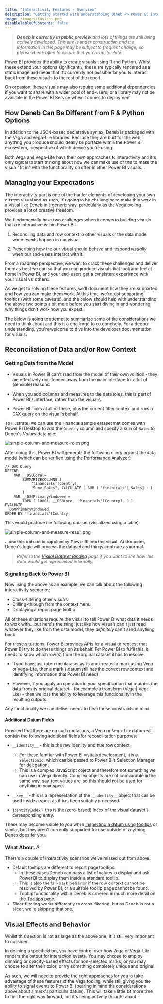 ```yaml
---
title: "Interactivity Features - Overview"
description: "Getting started with understanding Deneb <> Power BI interactivity."
image: /images/favicon.png
disableTableOfContents: false
---
```



> _**Deneb is currently in public preview** and lots of things are still being actively developed. This site is under construction and the information in this page may be subject to frequent change, so please check often to ensure that you're up-to-date._

Power BI provides the ability to create visuals using <OutboundLink href="https://docs.microsoft.com/en-us/power-bi/create-reports/desktop-r-visuals?WT.mc_id=DP-MVP-5003712" target="_blank">R</OutboundLink> and <OutboundLink href="https://docs.microsoft.com/en-us/power-bi/connect-data/desktop-python-visuals?WT.mc_id=DP-MVP-5003712" target="_blank">Python</OutboundLink>. Whilst these extend your options significantly, these are typically rendered as a static image and mean that it's currently not possible for you to interact back from these visuals to the rest of the report.

On occasion, these visuals may also require some additional dependencies if you want to share with a wider pool of end-users, or a library may not be available in the Power BI Service when it comes to deployment.

## How Deneb Can Be Different from R & Python Options

In addition to the JSON-based declarative syntax, Deneb is packaged with the Vega and Vega-Lite libraries. Because they are built for the web, anything you produce should ideally be portable within the Power BI ecosystem, irrespective of which device you're using.

Both <OutboundLink href="https://vega.github.io/vega/docs/event-streams/" target="_blank"> Vega</OutboundLink> and <OutboundLink href="https://vega.github.io/vega-lite/docs/selection.html" target="_blank">Vega-Lite</OutboundLink> have their own approaches to interactivity and it's only logical to start thinking about how we can make use of this to make the visual "fit in" with the functionality on offer in other Power BI visuals...

## Managing your Expectations

The interactivity part is one of the harder elements of developing your own custom visual and as such, it's going to be challenging to make this work in a visual like Deneb in a generic way, particularly as the Vega tooling provides a lot of creative freedom.

We fundamentally have two challenges when it comes to building visuals that are interactive within Power BI:

1. Reconciling data and row context to other visuals or the data model when events happen in our visual.

2. Prescribing how the our visual should behave and respond _visually_ when our end-users interact with it.

From a roadmap perspective, we want to crack these challenges and deliver them as best we can so that you can produce visuals that look and feel at home in Power BI, and your end-users get a consistent experience with your visual vs. others.

As we get to solving these features, we'll document how they are supported and how you can make them work. At this time, we're just supporting [tooltips](interactivity-tooltips) (with some caveats), and the below should help with understanding the above two points a bit more before you start diving in and wondering why things don't work how you expect.

The below is going to attempt to summarize some of the considerations we need to think about and this is a challenge to do concisely. For a deeper understanding, you're welcome to dive into the <OutboundLink href="https://docs.microsoft.com/en-us/power-bi/developer/visuals?WT.mc_id=DP-MVP-5003712" target="_blank">developer documentation for visuals</OutboundLink>.

## Reconciliation of Data and/or Row Context

### Getting Data from the Model

-   Visuals in Power BI can't read from the model of their own volition - they are effectively ring-fenced away from the main interface for a lot of (sensible) reasons.

-   When you add columns and measures to the data roles, this is part of Power BI's interface, rather than the visual's.

-   Power BI looks at all of these, plus the current filter context and runs a DAX query on the visual's behalf.

To illustrate, we can use the Financial sample dataset that comes with Power BI Desktop to add the `Country` column and specify a sum of `Sales` to Deneb's _Values_ data role:

![simple-column-and-measure-roles.png](/images/interactivity/simple-column-and-measure-roles.png "Adding a column and an implicit measure to the data roles.")

After doing this, Power BI will generate the following query against the data model (which can be verified using the <OutboundLink href="https://docs.microsoft.com/en-us/power-bi/create-reports/desktop-performance-analyzer?WT.mc_id=DP-MVP-5003712" target="_blank">Performance Analyzer</OutboundLink>):

```dax
// DAX Query
DEFINE
    VAR __DS0Core =
        SUMMARIZECOLUMNS (
            'financials'[Country],
            "Sumv_Sales", CALCULATE ( SUM ( 'financials'[ Sales] ) )
        )
    VAR __DS0PrimaryWindowed =
        TOPN ( 10001, __DS0Core, 'financials'[Country], 1 )
EVALUATE
__DS0PrimaryWindowed
ORDER BY 'financials'[Country]
```

This would produce the following dataset (visualized using a table):

![simple-column-and-measure-result.png](/images/interactivity/simple-column-and-measure-result.png "Results of a simple DAX query (using a table visual).")

...and this dataset is supplied by Power BI into the visual. At this point, Deneb's logic will process the dataset and things continue as normal.

> _Refer to the [Visual Dataset Binding](visual-dataset-binding#grain--row-context) page if you want to see how this data would get represented internally._

### Signaling Back to Power BI

Now using the above as an example, we can talk about the following interactivity scenarios:

-   Cross-filtering other visuals
-   Drilling-through from the context menu
-   Displaying a report page tooltip

All of these situations require the visual to tell Power BI what data it needs to work with... but here's the thing: just like how visuals can't just read whatever they like from the data model, they _definitely_ can't send anything back.

For these situations, Power BI provides APIs for a visual to request that Power BI try to do these things on its behalf. For Power BI to fulfil this, it needs to know which row(s) from the orginal dataset it has to resolve.

-   If you have just taken the dataset as-is and created a mark using Vega or Vega-Lite, then a mark's datum still has the correct row context and identifying information that Power BI needs.

-   However, if you apply an operation in your specification that mutates the data from its original dataset - for example a transform (<OutboundLink href="https://vega.github.io/vega/docs/transforms/" target="_blank">Vega</OutboundLink> | <OutboundLink href="https://vega.github.io/vega-lite/docs/transform.html" target="_blank"> Vega-Lite</OutboundLink>) - then we lose the ability to leverage this functionality in the resulting outputs.

Any functionality we can deliver needs to bear these constraints in mind.

#### Additional Datum Fields

Provided that there are no such mutations, a Vega or Vega-Lite datum will contain the following additional fields for reconcilitation purposes:

-   `__identity__` - this is the raw identity and true row context.

    -   For those familiar with Power BI visuals development, it is a <OutboundLink href="https://docs.microsoft.com/en-us/power-bi/developer/visuals/selection-api" target="_blank">`SelectionId`</OutboundLink>, which can be passed to Power BI's Selection Manager for [delegation](/interactivity-features-overview/#signaling-back-to-power-bi).
    -   This is a complex JavaScript object and therefore not something we can use in Vega directly. Complex objects are not comparable in the same way, say, text values are, so this should not be used for anything in your spec.

-   `__key__` - this is a representation of the `__identity__` object that can be used inside a spec, as it has been suitably processed.
-   `identityIndex` - this is the (zero-based) index of the visual dataset's corresponding entry.

These may become visible to you when [inspecting a datum using tooltips](/interactivity-tooltips#debugging-with-tooltips) or similar, but they aren't currently supported for use outside of anything Deneb does for you.

### What About..?

There's a couple of interactivity scenarios we've missed out from above:

-   Default tooltips are different to report page tooltips.
    -   In these cases Deneb can pass a list of values to display and ask Power BI to display them inside a standard tooltip.
    -   This is also the fall-back behavior if the row context cannot be resolved by Power BI, or a suitable tooltip page cannot be found.
    -   Tooltip functionality within Deneb is covered in much more detail on the [Tooltips](interactivity-tooltips) page.
-   Slicer filtering works differently to cross-filtering, but as Deneb is not a slicer, we're skipping that one.

## Visual Effects and Behavior

Whilst this section is not as large as the above one, it is still very important to consider.

In defining a specification, you have control over how Vega or Vega-Lite renders the output for interaction events. You may choose to employ dimming or opacity-based effects for non-selected marks, or you may choose to alter their color, or try something completely unique and original.

As such, we will need to provide the right approaches for you to take advantage of these features of the Vega tooling, while still giving you the ability to signal events to Power BI (bearing in mind the considerations above about a mark's particular datum). This will take a little bit more time to find the right way forward, but it's being actively thought about.
